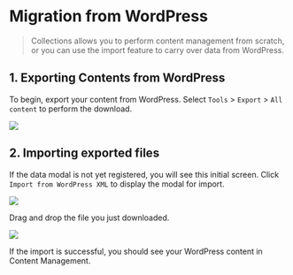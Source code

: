 # Migration from WordPress

> Collections allows you to perform content management from scratch, or you can use the import feature to carry over data from WordPress.

## 1. Exporting Contents from WordPress

To begin, export your content from WordPress. Select `Tools` > `Export` > `All content` to perform the download.

<p class="nx-mt-6 nx-leading-7 first:nx-mt-0">
  <img
    src="https://cdn.collections.dev/docs/wp-1.png"
    style={{ boxShadow: '0 0 6px #17294033', borderRadius: '4px' }}
  />
</p>

## 2. Importing exported files

If the data modal is not yet registered, you will see this initial screen. Click `Import from WordPress XML` to display the modal for import.

<p class="nx-mt-6 nx-leading-7 first:nx-mt-0">
  <img
    src="https://cdn.collections.dev/docs/create-first-model.png"
    style={{ boxShadow: '0 0 6px #17294033', borderRadius: '4px' }}
  />
</p>

Drag and drop the file you just downloaded.

<p class="nx-mt-6 nx-leading-7 first:nx-mt-0">
  <img
    src="https://cdn.collections.dev/docs/create-first-model-modal.png"
    style={{ boxShadow: '0 0 6px #17294033', borderRadius: '4px' }}
  />
</p>

If the import is successful, you should see your WordPress content in Content Management.
